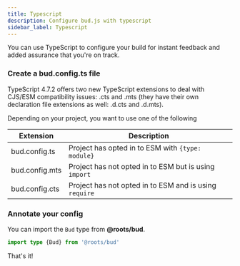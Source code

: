 ```yaml
---
title: Typescript
description: Configure bud.js with typescript
sidebar_label: Typescript
---
```



You can use TypeScript to configure your build for instant feedback and added assurance that you're on track.

### Create a bud.config.ts file

TypeScript 4.7.2 offers two new TypeScript extensions to deal with CJS/ESM compatibility issues: .cts and .mts (they have their own declaration file extensions as well: .d.cts and .d.mts).

Depending on your project, you want to use one of the following

| Extension      | Description                                            |
| -------------- | ------------------------------------------------------ |
| bud.config.ts  | Project has opted in to ESM with `{type: module}`      |
| bud.config.mts | Project has not opted in to ESM but is using `import`  |
| bud.config.cts | Project has not opted in to ESM and is using `require` |

### Annotate your config

You can import the `Bud` type from **@roots/bud**.

```ts {1} title='bud.config.ts'
import type {Bud} from '@roots/bud'
```

That's it!
